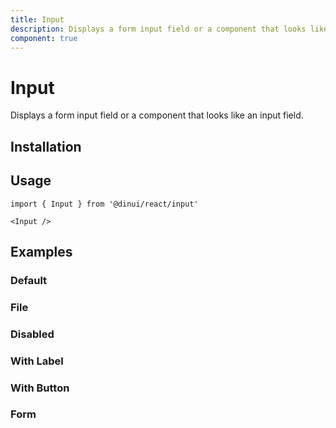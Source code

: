 ```yaml
---
title: Input
description: Displays a form input field or a component that looks like an input field.
component: true
---
```


# Input

Displays a form input field or a component that looks like an input field.


<Example path="ui/input-demo" className="[&_input]:max-w-xs" />

## Installation


<ComponentInstallationGuide path="ui/input" />

## Usage

```tsx
import { Input } from '@dinui/react/input'
```

```tsx
<Input />
```

## Examples

### Default

<Example path="ui/input-demo" className="[&_input]:max-w-xs" />

### File

<Example path="ui/input-file" className="[&_input]:max-w-xs" />

### Disabled

<Example path="ui/input-disabled" className="[&_input]:max-w-xs" />

### With Label

<Example path="ui/input-with-label" className="[&_input]:max-w-xs" />

### With Button

<Example path="ui/input-with-button" className="[&_input]:max-w-xs" />

### Form

<Example path="ui/input-form" />
